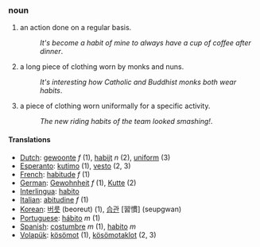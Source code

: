 === noun ===
#an action done on a regular basis.
#:''It's become a habit of mine to always have a cup of coffee after dinner''.
#a long piece of clothing worn by monks and nuns.
#:''It's interesting how Catholic and Buddhist monks both wear habits''.
#a piece of clothing worn uniformally for a specific activity.
#:''The new riding habits of the team looked smashing!''.

==== Translations ====
*[[Dutch]]: [[gewoonte]] ''f'' (1), [[habijt]] ''n'' (2), [[uniform]] (3)
*[[Esperanto]]: [[kutimo]] (1), [[vesto]] (2, 3)
*[[French]]: [[habitude]] ''f'' (1)
*[[German]]: [[Gewohnheit]] ''f'' (1), [[Kutte]] (2)
*[[Interlingua]]: [[habito]]
*[[Italian]]: [[abitudine]] ''f'' (1)
*[[Korean]]: [[버릇]] (beoreut) (1), [[습관]] [習慣] (seupgwan)
*[[Portuguese]]: [[hábito]] ''m'' (1)
*[[Spanish]]: [[costumbre]] ''m'' (1), [[habito]] ''m''
*[[Volapük]]: [[kösömot]] (1), [[kösömotaklot]] (2, 3)